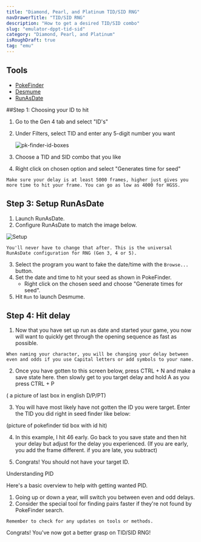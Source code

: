 ```yaml
---
title: "Diamond, Pearl, and Platinum TID/SID RNG"
navDrawerTitle: "TID/SID RNG"
description: "How to get a desired TID/SID combo"
slug: "emulator-dppt-tid-sid"
category: "Diamond, Pearl, and Platinum"
isRoughDraft: true
tag: "emu"
---
```


## Tools

- [PokeFinder](https://github.com/Admiral-Fish/PokeFinder/releases)
- [Desmume](/desmume-setup)
- [RunAsDate](https://www.nirsoft.net/utils/run_as_date.html)

##Step 1: Choosing your ID to hit

1. Go to the Gen 4 tab and select "ID's"

2. Under Filters, select TID and enter any 5-digit number you want

   ![pk-finder-id-boxes](/images/Diamond-Pearl-Platinum/PokeFinder/pkfinder-ID-search.png)

3. Choose a TID and SID combo that you like

4. Right click on chosen option and select "Generates time for seed"

```
Make sure your delay is at least 5000 frames, higher just gives you more time to hit your frame. You can go as low as 4000 for HGSS.
```

## Step 3: Setup RunAsDate

1. Launch RunAsDate.
2. Configure RunAsDate to match the image below.

![Setup](/images/Diamond-Pearl-Platinum/Initial-Seed/Setup.png)

```
You'll never have to change that after. This is the universal RunAsDate configuration for RNG (Gen 3, 4 or 5).
```

3. Select the program you want to fake the date/time with the `Browse...` button.
4. Set the date and time to hit your seed as shown in PokeFinder.
   - Right click on the chosen seed and choose "Generate times for seed".
5. Hit `Run` to launch Desmume.

## Step 4: Hit delay

1. Now that you have set up run as date and started your game, you now will want to quickly get through the opening sequence as fast as possible.
```
When naming your character, you will be changing your delay between even and odds if you use Capital letters or add symbols to your name.
```
2. Once you have gotten to this screen below, press CTRL + N and make a save state here. then slowly get to you target delay and hold A as you press CTRL + P

( a picture of last box in english D/P/PT)

3. You will have most likely have not gotten the ID you were target. Enter the TID you did right in seed finder like below:

(picture of pokefinder tid box with id hit)

4. In this example, I hit 46 early. Go back to you save state and then hit your delay but adjust for the delay you experienced. (If you are early, you add the frame different. if you are late, you subtract)

5. Congrats! You should not have your target ID.

Understanding PID

Here's a basic overview to help with getting wanted PID.

1. Going up or down a year, will switch you between even and odd delays.
2. Consider the special tool for finding pairs faster if they're not found by PokeFinder search.

```
Remember to check for any updates on tools or methods.
```

Congrats! You've now got a better grasp on TID/SID RNG!
